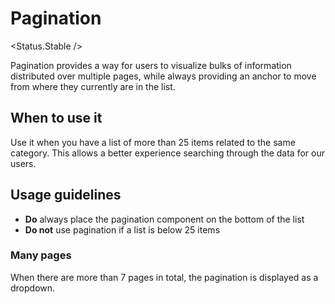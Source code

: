 
# Pagination

<Status.Stable />

Pagination provides a way for users to visualize bulks of information distributed over multiple pages, while always providing an anchor to move from where they currently are in the list.

<Story id="components-pagination--base" />
<Props of={Pagination} />

## When to use it

Use it when you have a list of more than 25 items related to the same category. This allows a better experience searching through the data for our users.

## Usage guidelines

- **Do** always place the pagination component on the bottom of the list
- **Do not** use pagination if a list is below 25 items

### Many pages

When there are more than 7 pages in total, the pagination is displayed as a dropdown.

<Story id="components-pagination--many-pages" />
